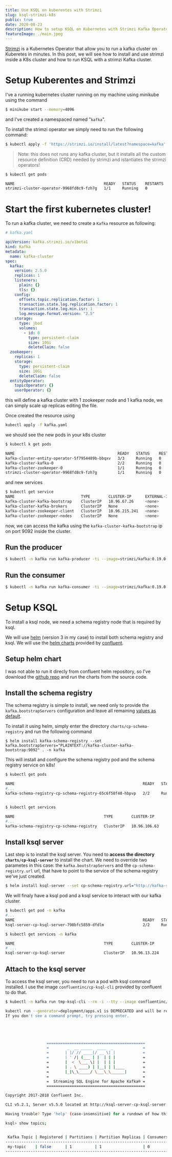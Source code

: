 ```yaml
---
title: Use KSQL on kuberentes with Strimzi
slug: ksql-strimzi-k8s
public: true
date: 2020-08-23
description: How to setup KSQL on Kubernetes with Strimzi Kafka Operator?
featureImage: ./main.jpeg
---
```


[Strimzi](https://strimzi.io/) is a Kubernetes Operator that allow you
to run a kafka cluster on Kuberetes in minutes.
In this post, we will see how to install
and use strimzi inside a K8s cluster and how to run
KSQL with a strimzi Kafka cluster.

# Setup Kuberentes and Strimzi

I've a running kubernetes cluster running on my machine using
minikube using the command

```bash
$ minikube start --memory=4096
```

and I've created a namespaced named "`kafka`".

To install the strimzi operator we simply need to run the following command:

```bash
$ kubectl apply -f 'https://strimzi.io/install/latest?namespace=kafka' -n kafka
```

> Note: this does not runs any kafka cluster, but it installs all the custom resource definition (CRD) needed by strimzi and
> istantiates the strimzi operators!

```bash
$ kubectl get pods

NAME                                       READY   STATUS    RESTARTS   AGE
strimzi-cluster-operator-9968fd8c9-fzh7g   1/1     Running   0          86s
```

# Start the first kubernetes cluster!

To run a kafka cluster, we need to create a `Kafka` resource as following:

```yaml
# kafka.yaml

apiVersion: kafka.strimzi.io/v1beta1
kind: Kafka
metadata:
  name: kafka-cluster
spec:
  kafka:
    version: 2.5.0
    replicas: 1
    listeners:
      plain: {}
      tls: {}
    config:
      offsets.topic.replication.factor: 1
      transaction.state.log.replication.factor: 1
      transaction.state.log.min.isr: 1
      log.message.format.version: "2.5"
    storage:
      type: jbod
      volumes:
        - id: 0
          type: persistent-claim
          size: 10Gi
          deleteClaim: false
  zookeeper:
    replicas: 1
    storage:
      type: persistent-claim
      size: 10Gi
      deleteClaim: false
  entityOperator:
    topicOperator: {}
    userOperator: {}
```

this will define a kafka cluster with 1 zookeeper node and 1 kafka node, we
can simply scale up replicas editing the file.

Once created the resource using

```bash
kubectl apply -f kafka.yaml
```

we should see the new pods in your k8s cluster

```bash
$ kubectl k get pods

NAME                                             READY   STATUS    RESTARTS   AGE
kafka-cluster-entity-operator-5f7954489b-bbqxv   3/3     Running   0          40s
kafka-cluster-kafka-0                            2/2     Running   0          64s
kafka-cluster-zookeeper-0                        1/1     Running   0          2m12s
strimzi-cluster-operator-9968fd8c9-fzh7g         1/1     Running   0          7m54s
```

and new services

```bash
$ kubectl get service
NAME                             TYPE        CLUSTER-IP      EXTERNAL-IP   PORT(S)                      AGE
kafka-cluster-kafka-bootstrap    ClusterIP   10.96.67.26     <none>        9091/TCP,9092/TCP,9093/TCP   2m25s
kafka-cluster-kafka-brokers      ClusterIP   None            <none>        9091/TCP,9092/TCP,9093/TCP   2m25s
kafka-cluster-zookeeper-client   ClusterIP   10.96.215.241   <none>        2181/TCP                     3m33s
kafka-cluster-zookeeper-nodes    ClusterIP   None            <none>        2181/TCP,2888/TCP,3888/TCP   3m33s
```

now, we can access the kafka using the `kafka-cluster-kafka-bootstrap` ip on port 9092 inside the cluster.

## Run the producer

```bash
$ kubectl -n kafka run kafka-producer -ti --image=strimzi/kafka:0.19.0-kafka-2.5.0 --rm=true --restart=Never -- bin/kafka-console-producer.sh --broker-list kafka-cluster-kafka-bootstrap:9092 --topic my-topic
```

## Run the consumer

```bash
$ kubectl -n kafka run kafka-consumer -ti --image=strimzi/kafka:0.19.0-kafka-2.5.0 --rm=true --restart=Never -- bin/kafka-console-consumer.sh --bootstrap-server kafka-cluster-kafka-bootstrap:9092 --topic my-topic --from-beginning
```

# Setup KSQL

To install a ksql node, we need a schema registry node that is required by ksql.

We will use [helm](https://helm.sh/) (version 3 in my case) to install both schema registry and ksql.
We will use the [helm charts](https://github.com/confluentinc/cp-helm-charts) provided by
[confluent](https://www.confluent.io/).

## Setup helm chart

I was not able to run it direcly from confluent helm repository, so I've download
the [github repo](https://github.com/confluentinc/cp-helm-charts) and run the charts from
the source code.

## Install the schema registry

The schema registry is simple to install, we need only to provide the `kafka.bootstrapServers` configuration and leave
all remaining [values as default](https://github.com/confluentinc/cp-helm-charts/blob/master/charts/cp-schema-registry/values.yaml).

To install it using helm, simply enter the directory `charts/cp-schema-registry` and run the following command

```
$ helm install kafka-schema-registry --set kafka.bootstrapServers="PLAINTEXT://kafka-cluster-kafka-bootstrap:9092" . -n kafka
```

This will install and configure the schema registry pod and the schema registry service on k8s!

```bash
$ kubectl get pods

NAME                                                        READY   STATUS    RESTARTS   AGE
#...
kafka-schema-registry-cp-schema-registry-65c6f58f48-hbpvp   2/2     Running   0          7m5s
```

````bash

$ kubectl get services

NAME                                       TYPE        CLUSTER-IP      EXTERNAL-IP   PORT(S)                      AGE
#...
kafka-schema-registry-cp-schema-registry   ClusterIP   10.96.106.63    <none>        8081/TCP                     18m```
````

## Install ksql server

Last step is to install the ksql server. You need to **access the directory `charts/cp-ksql-server`** to install the chart.
We need to override two parametes in this case: the `kafka.bootstrapServers` and the `cp-schema-registry.url` url, that
have to point to the service of the schema registry we've just created.

```bash
$ helm install ksql-server --set cp-schema-registry.url="http://kafka-schema-registry-cp-schema-registry:8081",kafka.bootstrapServers="PLAINTEXT://kafka-cluster-kafka-bootstrap:9092",ksql.headless=false . -n kafka
```

We will finaly have a ksql pod and a ksql service to interact with our kafka cluster.

```bash
$ kubectl get pod -n kafka
#...
NAME                                                        READY   STATUS    RESTARTS   AGE
ksql-server-cp-ksql-server-798bfc5859-dfdlm                 2/2     Running   0          4m3s

$ kubectl get services -n kafka

NAME                                       TYPE        CLUSTER-IP      EXTERNAL-IP   PORT(S)                      AGE
# ...
ksql-server-cp-ksql-server                 ClusterIP   10.96.13.224    <none>        8088/TCP                     77s
```

## Attach to the ksql server

To access the ksql server, you need to run a pod with ksql command
installed. I use the image `confluentinc/cp-ksql-cli` provided by confluent to do that.

```bash
$ kubectl -n kafka run tmp-ksql-cli --rm -i --tty --image confluentinc/cp-ksql-cli:5.2.1 http://ksql-server-cp-ksql-server:8088

kubectl run --generator=deployment/apps.v1 is DEPRECATED and will be removed in a future version. Use kubectl run --generator=run-pod/v1 or kubectl create instead.
If you don't see a command prompt, try pressing enter.





                  ===========================================
                  =        _  __ _____  ____  _             =
                  =       | |/ // ____|/ __ \| |            =
                  =       | ' /| (___ | |  | | |            =
                  =       |  <  \___ \| |  | | |            =
                  =       | . \ ____) | |__| | |____        =
                  =       |_|\_\_____/ \___\_\______|       =
                  =                                         =
                  =  Streaming SQL Engine for Apache Kafka® =
                  ===========================================

Copyright 2017-2018 Confluent Inc.

CLI v5.2.1, Server v5.5.0 located at http://ksql-server-cp-ksql-server:8088

Having trouble? Type 'help' (case-insensitive) for a rundown of how things work!

ksql> show topics;


 Kafka Topic | Registered | Partitions | Partition Replicas | Consumers | ConsumerGroups
-----------------------------------------------------------------------------------------
 my-topic    | false      | 1          | 1                  | 0         | 0
-----------------------------------------------------------------------------------------

```
